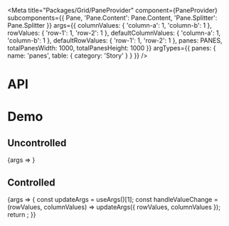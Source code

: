 
<Meta
  title="Packages/Grid/PaneProvider"
  component={PaneProvider}
  subcomponents={{ Pane, 'Pane.Content': Pane.Content, 'Pane.Splitter': Pane.Splitter }}
  args={{
    columnValues: {
      'column-a': 1,
      'column-b': 1
    },
    rowValues: {
      'row-1': 1,
      'row-2': 1
    },
    defaultColumnValues: {
      'column-a': 1,
      'column-b': 1
    },
    defaultRowValues: {
      'row-1': 1,
      'row-2': 1
    },
    panes: PANES,
    totalPanesWidth: 1000,
    totalPanesHeight: 1000
  }}
  argTypes={{
    panes: { name: 'panes', table: { category: 'Story' } }
  }}
/>

# API

<ArgsTable />

# Demo

## Uncontrolled

<Canvas>
  <Story
    name="Uncontrolled"
    args={{ columnValues: undefined, rowValues: undefined }}
    argTypes={{ columnValues: { control: false }, rowValues: { control: false } }}
  >
    {args => <PaneProviderStory {...args} />}
  </Story>
</Canvas>

## Controlled

<Canvas>
  <Story
    name="Controlled"
    args={{ defaultColumnValues: undefined, defaultRowValues: undefined }}
    argTypes={{ defaultColumnValues: { control: false }, defaultRowValues: { control: false } }}
  >
    {args => {
      const updateArgs = useArgs()[1];
      const handleValueChange = (rowValues, columnValues) =>
        updateArgs({ rowValues, columnValues });
      return <PaneProviderStory {...args} handleValueChange={handleValueChange} />;
    }}
  </Story>
</Canvas>
